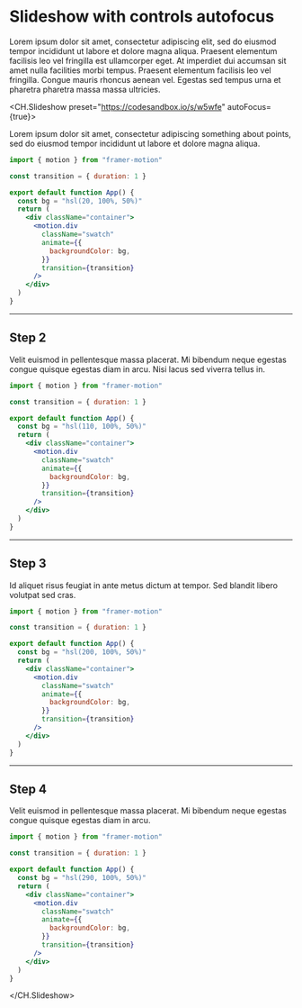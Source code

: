# Slideshow with controls autofocus

Lorem ipsum dolor sit amet, consectetur adipiscing elit, sed do eiusmod tempor incididunt ut labore et dolore magna aliqua. Praesent elementum facilisis leo vel fringilla est ullamcorper eget. At imperdiet dui accumsan sit amet nulla facilities morbi tempus. Praesent elementum facilisis leo vel fringilla. Congue mauris rhoncus aenean vel. Egestas sed tempus urna et pharetra pharetra massa massa ultricies.

<CH.Slideshow preset="https://codesandbox.io/s/w5wfe" autoFocus={true}>

Lorem ipsum dolor sit amet, consectetur adipiscing something about points, sed do eiusmod tempor incididunt ut labore et dolore magna aliqua.

```jsx src/App.js
import { motion } from "framer-motion"

const transition = { duration: 1 }

export default function App() {
  const bg = "hsl(20, 100%, 50%)"
  return (
    <div className="container">
      <motion.div
        className="swatch"
        animate={{
          backgroundColor: bg,
        }}
        transition={transition}
      />
    </div>
  )
}
```

---

## Step 2

Velit euismod in pellentesque massa placerat. Mi bibendum neque egestas congue quisque egestas diam in arcu. Nisi lacus sed viverra tellus in.

```jsx src/App.js focus=1,6,9:15
import { motion } from "framer-motion"

const transition = { duration: 1 }

export default function App() {
  const bg = "hsl(110, 100%, 50%)"
  return (
    <div className="container">
      <motion.div
        className="swatch"
        animate={{
          backgroundColor: bg,
        }}
        transition={transition}
      />
    </div>
  )
}
```

---

## Step 3

Id aliquet risus feugiat in ante metus dictum at tempor. Sed blandit libero volutpat sed cras.

```jsx src/App.js focus=1,6,9:15
import { motion } from "framer-motion"

const transition = { duration: 1 }

export default function App() {
  const bg = "hsl(200, 100%, 50%)"
  return (
    <div className="container">
      <motion.div
        className="swatch"
        animate={{
          backgroundColor: bg,
        }}
        transition={transition}
      />
    </div>
  )
}
```

---

## Step 4

Velit euismod in pellentesque massa placerat. Mi bibendum neque egestas congue quisque egestas diam in arcu.

```jsx src/App.js focus=1,6,9:15
import { motion } from "framer-motion"

const transition = { duration: 1 }

export default function App() {
  const bg = "hsl(290, 100%, 50%)"
  return (
    <div className="container">
      <motion.div
        className="swatch"
        animate={{
          backgroundColor: bg,
        }}
        transition={transition}
      />
    </div>
  )
}
```

</CH.Slideshow>
